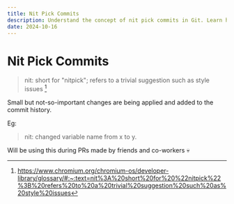 ```yaml
---
title: Nit Pick Commits
description: Understand the concept of nit pick commits in Git. Learn how to make trivial suggestions and minor changes during code reviews for better code quality.
date: 2024-10-16
---
```


# Nit Pick Commits 

> nit: short for "nitpick"; refers to a trivial suggestion such as style issues [^1]

Small but not-so-important changes are being applied and added to the commit history. 

Eg:

> nit: changed variable name from x to y.

Will be using this during PRs made by friends and co-workers 💀

[^1]: https://www.chromium.org/chromium-os/developer-library/glossary/#:~:text=nit%3A%20short%20for%20%22nitpick%22%3B%20refers%20to%20a%20trivial%20suggestion%20such%20as%20style%20issues
